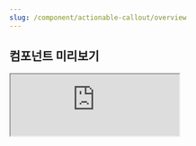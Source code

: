 ```yaml
---
slug: /component/actionable-callout/overview
---
```


## 컴포넌트 미리보기

<Iframe
  src="https://sprout-storybook.vercel.app/iframe.html?args=&id=components-callout-actionablecallout--basic&viewMode=story"
  height="110px"
/>

![image coming soon](../../overviewImageComingSoon.png)
